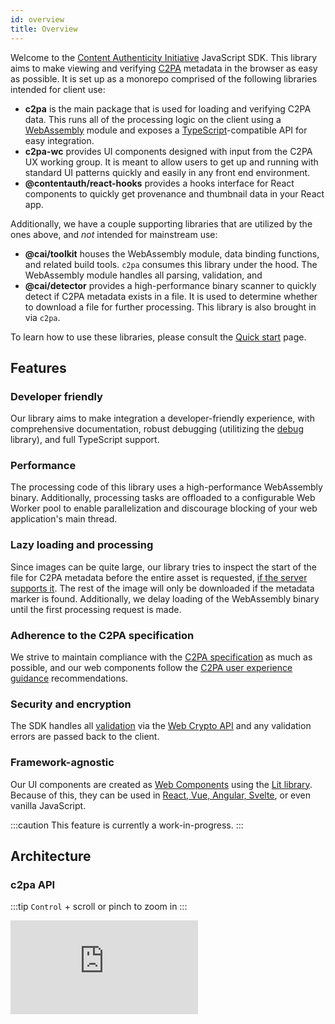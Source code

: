 ```yaml
---
id: overview
title: Overview
---
```


Welcome to the [Content Authenticity Initiative](https://contentauthenticity.org/) JavaScript SDK. This library aims to make viewing and verifying
[C2PA](https://c2pa.org/) metadata in the browser as easy as possible. It is set up as a monorepo comprised of the following libraries
intended for client use:

- **c2pa** is the main package that is used for loading and verifying C2PA data. This runs all of the processing
  logic on the client using a [WebAssembly](https://webassembly.org/) module and exposes a [TypeScript](https://www.typescriptlang.org/)-compatible API for easy integration.
- **c2pa-wc** provides UI components designed with input from the C2PA UX working group. It is meant to
  allow users to get up and running with standard UI patterns quickly and easily in any front end environment.
- **@contentauth/react-hooks** provides a hooks interface for React components to quickly get provenance and thumbnail data
  in your React app.

Additionally, we have a couple supporting libraries that are utilized by the ones above, and _not_ intended for mainstream use:

- **@cai/toolkit** houses the WebAssembly module, data binding functions, and related build tools. `c2pa` consumes
  this library under the hood. The WebAssembly module handles all parsing, validation, and
- **@cai/detector** provides a high-performance binary scanner to quickly detect if C2PA metadata exists in a file.
  It is used to determine whether to download a file for further processing. This library is also brought in via `c2pa`.

To learn how to use these libraries, please consult the [Quick start](quick-start) page.

## Features

### Developer friendly

Our library aims to make integration a developer-friendly experience, with comprehensive documentation,
robust debugging (utilitizing the [debug](https://github.com/visionmedia/debug) library), and full TypeScript support.

### Performance

The processing code of this library uses a high-performance WebAssembly binary. Additionally, processing tasks are
offloaded to a configurable Web Worker pool to enable parallelization and discourage blocking of your web application's
main thread.

### Lazy loading and processing

Since images can be quite large, our library tries to inspect the start of the file for C2PA metadata before the entire
asset is requested, [if the server supports it](../guides/hosting#range-requests). The rest of the image will only be downloaded if
the metadata marker is found. Additionally, we delay loading of the WebAssembly binary until the first processing request is made.

### Adherence to the C2PA specification

We strive to maintain compliance with the [C2PA specification](https://c2pa.org/specifications/specifications/1.0/specs/C2PA_Specification.html) as much as possible, and
our web components follow the [C2PA user experience guidance](https://c2pa.org/specifications/specifications/1.0/ux/UX_Recommendations.html) recommendations.

### Security and encryption

The SDK handles all [validation](https://c2pa.org/specifications/specifications/1.0/specs/C2PA_Specification.html#_validation)
via the [Web Crypto API](https://developer.mozilla.org/en-US/docs/Web/API/Web_Crypto_API) and any validation errors are passed back to the client.

### Framework-agnostic

Our UI components are created as [Web Components](https://developer.mozilla.org/en-US/docs/Web/Web_Components) using the [Lit library](https://lit.dev/).
Because of this, they can be used in [React, Vue, Angular, Svelte](https://custom-elements-everywhere.com/), or even vanilla JavaScript.

:::caution
This feature is currently a work-in-progress.
:::

## Architecture

### c2pa API

:::tip
`Control` + scroll or pinch to zoom in
:::

<iframe
  allowfullscreen
  frameborder="0"
  style={{ width: `100%`, height: `600px`, borderRadius: `4px` }}
  src="https://lucid.app/documents/embeddedchart/78db2dc0-a2d9-420b-bbb3-9c8a3e21cea0"
  id="QfrbQg-QZFyD"
></iframe>
